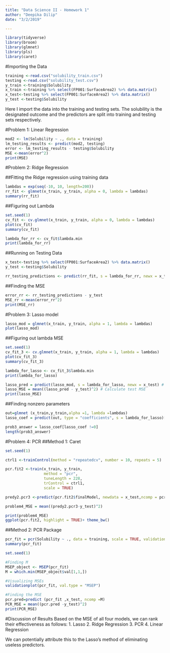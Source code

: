 ```yaml
---
title: "Data Science II - Homework 1"
author: "Deepika Dilip"
date: "3/2/2019"

---
```


```r
library(tidyverse)
library(broom)
library(glmnet)
library(pls)
library(caret)
```


#Importing the Data

```r
training <-read.csv("solubility_train.csv")
testing <-read.csv("solubility_test.csv")
y_train <-training$Solubility
x_train <-training %>% select(FP001:SurfaceArea2) %>% data.matrix()
x_test<-testing %>% select(FP001:SurfaceArea2) %>% data.matrix()
y_test <-testing$Solubility
```

Here I import the data into the training and testing sets. The solubility is the designated outcome and the predictors are split into training and testing sets respectively.

#Problem 1: Linear Regression

```r
mod2 <- lm(Solubility ~ ., data = training)
lm_testing_results <- predict(mod2, testing)
error <- lm_testing_results - testing$Solubility
MSE <-mean(error^2)
print(MSE)
```

#Problem 2: Ridge Regression

##Fitting the Ridge regression using training data
```r
lambdas = exp(seq(-10, 10, length=200))
rr_fit <- glmnet(x_train, y_train, alpha = 0, lambda = lambdas)
summary(rr_fit)
```

##Figuring out Lambda
```r
set.seed(1)
cv_fit <- cv.glmnet(x_train, y_train, alpha = 0, lambda = lambdas)
plot(cv_fit)
summary(cv_fit)
```

```r
lambda_for_rr <- cv_fit$lambda.min
print(lambda_for_rr)
```

##Running on Testing Data
```r
x_test<-testing %>% select(FP001:SurfaceArea2) %>% data.matrix()
y_test <-testing$Solubility

rr_testing_predictions <- predict(rr_fit, s = lambda_for_rr, newx = x_test)
```

##Finding the MSE
```r
error_rr <- rr_testing_predictions - y_test
MSE_rr <-mean(error_rr^2)
print(MSE_rr)
```

#Problem 3: Lasso model
```r
lasso_mod = glmnet(x_train, y_train, alpha = 1, lambda = lambdas)
plot(lasso_mod)
```

##Figuring out lambda MSE
```r
set.seed(1)
cv_fit_3 <- cv.glmnet(x_train, y_train, alpha = 1, lambda = lambdas)
plot(cv_fit_3)
summary(cv_fit_3)

lambda_for_lasso <- cv_fit_3$lambda.min
print(lambda_for_lasso)

lasso_pred = predict(lasso_mod, s = lambda_for_lasso, newx = x_test) # Use best lambda to predict test data
lasso_MSE = mean((lasso_pred - y_test)^2) # Calculate test MSE
print(lasso_MSE)
```

##Finding nonzero parameters
```r
out=glmnet (x_train,y_train,alpha =1, lambda =lambdas)
lasso_coef = predict(out, type = "coefficients", s = lambda_for_lasso)[1:228 ,]

prob3_answer = lasso_coef[lasso_coef !=0]
length(prob3_answer)
```


#Problem 4: PCR
##Method 1: Caret
```r
set.seed(1)

ctrl1 <-trainControl(method = "repeatedcv", number = 10, repeats = 5)

pcr.fit2 <-train(x_train, y_train, 
                 method = "pcr", 
                 tuneLength = 228, 
                 trControl = ctrl1,
                 scale = TRUE)

predy2.pcr3 <-predict(pcr.fit2$finalModel, newdata = x_test,ncomp = pcr.fit2$bestTune$ncomp)

problem4_MSE = mean((predy2.pcr3-y_test)^2)

print(problem4_MSE)
ggplot(pcr.fit2, highlight = TRUE)+ theme_bw()
```

##Method 2: PCR Package
```r

pcr_fit = pcr(Solubility ~ ., data = training, scale = TRUE, validation = "CV")
summary(pcr_fit)

set.seed(1)

#Finding M
MSEP_object <- MSEP(pcr_fit)
M = which.min(MSEP_object$val[1,1,])

#Visualizing MSEs
validationplot(pcr_fit, val.type = "MSEP")

#Finding the MSE
pcr.pred=predict (pcr_fit ,x_test, ncomp =M)
PCR_MSE = mean((pcr.pred -y_test)^2)
print(PCR_MSE)
```
#Discussion of Results
Based on the MSE of all four models, we can rank their effectiveness as follows:
1. Lasso
2. Ridge Regression
3. PCR
4. Linear Regression

We can potentially attribute this to the Lasso's method of eliminating useless predictors. 
